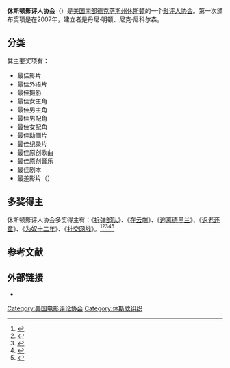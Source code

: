 '''休斯顿影评人协会'''（{{lang-en|'''Houston Film Critics Society'''}}）是[[美国南部|美国南部]][[德克萨斯州|德克萨斯州]][[休斯顿|休斯顿]]的一个[[電影評論|影评人协会]]。第一次颁布奖项是在2007年，建立者是丹尼·明顿、尼克·尼科尔森。

== 分类 ==
其主要奖项有：
*最佳影片
*最佳外语片
*最佳摄影
*最佳女主角
*最佳男主角
*最佳男配角
*最佳女配角
*最佳动画片
*最佳纪录片
*最佳原创歌曲
*最佳原创音乐
*最佳剧本
*最差影片（{{lang-en|Worst Film}}）

== 多奖得主 ==
休斯顿影评人协会多奖得主有：《[[拆弹部队|拆弹部队]]》、《[[在云端|在云端]]》、《[[逃离德黑兰|逃离德黑兰]]》、《[[返老还童|返老还童]]》、《[[为奴十二年|为奴十二年]]》、《[[社群網戰|社交网战]]》。<ref>{{cite web |url=http://ent.sina.com.cn/m/f/2008-12-18/05422301026.shtml |title=休斯敦影评人协会奖揭晓 《返老还童》力挫群雄 |accessdate=2008 |publisher=新浪网 |work= |language=zh-hans |archive-date=2020-09-24 |archive-url=https://web.archive.org/web/20200924124349/http://ent.sina.com.cn/m/f/2008-12-18/05422301026.shtml |dead-url=no }}</ref><ref>{{cite web |url=http://yule.sohu.com/20131216/n391842871.shtml |title=休斯顿影评人协会奖出炉 桑德拉-布洛克封后 |accessdate=2013 |publisher=搜狐网 |work= |language=zh-hans |archive-date=2020-09-22 |archive-url=https://web.archive.org/web/20200922120527/https://yule.sohu.com/20131216/n391842871.shtml |dead-url=no }}</ref><ref>{{cite web |url=http://ent.sina.com.cn/m/f/2013-01-07/11023828801.shtml |title=休斯顿影评人协会奖揭晓 《逃离德黑兰》大胜 |accessdate=2013 |publisher=新浪网 |work= |language=zh-hans |archive-date=2020-09-24 |archive-url=https://web.archive.org/web/20200924110657/http://ent.sina.com.cn/m/f/2013-01-07/11023828801.shtml |dead-url=no }}</ref><ref>{{cite web |url=http://ent.sina.com.cn/m/f/2010-12-21/10013183390.shtml |title=休斯敦影评人协会奖揭晓 《社交网战》独领风骚 |accessdate=2010 |publisher=新浪网 |work= |language=zh-hans |archive-date=2020-09-24 |archive-url=https://web.archive.org/web/20200924103307/http://ent.sina.com.cn/m/f/2010-12-21/10013183390.shtml |dead-url=no }}</ref><ref>{{cite web |url=http://ent.sina.com.cn/m/f/2009-12-20/07452816401.shtml |title=《拆弹部队》《在云端》平分休斯敦影评协会奖 |accessdate=2009 |publisher=新浪网 |work= |language=zh-hans |archive-date=2020-09-24 |archive-url=https://web.archive.org/web/20200924125322/http://ent.sina.com.cn/m/f/2009-12-20/07452816401.shtml |dead-url=no }}</ref>

==参考文献==
{{reflist}}

== 外部链接 ==
*{{Official website|1=http://www.houstonfilmcritics.com/ }}

{{休士頓影評人協會獎}}
{{美国影评人协会}}

{{DEFAULTSORT:Houston Film Critics Society}}
[[Category:美国电影评论协会|Category:美国电影评论协会]]
[[Category:休斯敦组织|Category:休斯敦组织]]
